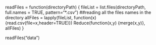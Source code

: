 readFiles = function(directoryPath) {
  fileList = list.files(directoryPath, full.names = TRUE, pattern="*.csv") ##reading all the files names in the directory
  allFiles = lapply(fileList, function(x){read.csv(file=x,header=TRUE)})
  Reduce(function(x,y) {merge(x,y)}, allFiles)
}

readFiles("data")